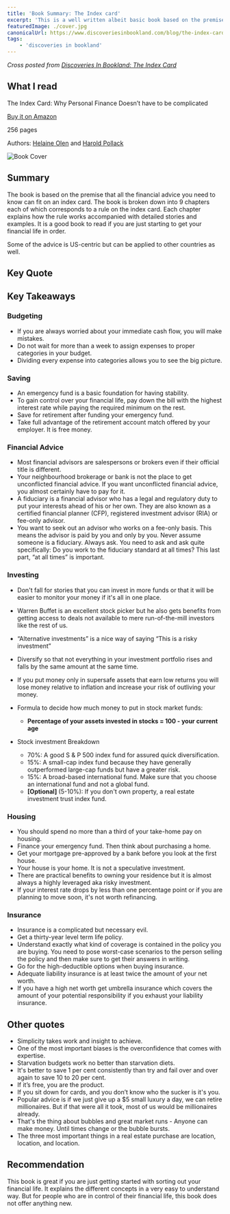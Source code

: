 ```yaml
---
title: 'Book Summary: The Index card'
excerpt: 'This is a well written albeit basic book based on the premise that all the financial advice you need to know can fit on an index card.'
featuredImage: ./cover.jpg
canonicalUrl: https://www.discoveriesinbookland.com/blog/the-index-card
tags:
    - 'discoveries in bookland'
---
```


_Cross posted from [Discoveries In Bookland: The Index Card](https://www.discoveriesinbookland.com/blog/the-index-card)_

## What I read

The Index Card: Why Personal Finance Doesn’t have to be complicated

[Buy it on Amazon](https://www.amazon.com/Index-Card-Personal-Finance-Complicated/dp/1591847680)

256 pages

Authors: [Helaine Olen](http://helaineolen.com/) and [Harold Pollack](https://twitter.com/haroldpollack)

![Book Cover](./cover.jpg)

## Summary

The book is based on the premise that all the financial advice you need to know can fit on an index card. The book is broken down into 9 chapters each of which corresponds to a rule on the index card. Each chapter explains how the rule works accompanied with detailed stories and examples. It is a good book to read if you are just starting to get your financial life in order.

Some of the advice is US-centric but can be applied to other countries as well.

## Key Quote

<Quote quote="This is your financial life. Take control of it." />

## Key Takeaways

### Budgeting

-   If you are always worried about your immediate cash flow, you will make mistakes.
-   Do not wait for more than a week to assign expenses to proper categories in your budget.
-   Dividing every expense into categories allows you to see the big picture.

### Saving

-   An emergency fund is a basic foundation for having stability.
-   To gain control over your financial life, pay down the bill with the highest interest rate while paying the required minimum on the rest.
-   Save for retirement after funding your emergency fund.
-   Take full advantage of the retirement account match offered by your employer. It is free money.

### Financial Advice

-   Most financial advisors are salespersons or brokers even if their official title is different.
-   Your neighbourhood brokerage or bank is not the place to get unconflicted financial advice. If you want unconflicted financial advice, you almost certainly have to pay for it.
-   A fiduciary is a financial advisor who has a legal and regulatory duty to put your interests ahead of his or her own. They are also known as a certified financial planner (CFP), registered investment advisor (RIA) or fee-only advisor.
-   You want to seek out an advisor who works on a fee-only basis. This means the advisor is paid by you and only by you. Never assume someone is a fiduciary. Always ask. You need to ask and ask quite specifically: Do you work to the fiduciary standard at all times? This last part, “at all times” is important.

### Investing

-   Don't fall for stories that you can invest in more funds or that it will be easier to monitor your money if it's all in one place.
-   Warren Buffet is an excellent stock picker but he also gets benefits from getting access to deals not available to mere run-of-the-mill investors like the rest of us.
-   “Alternative investments” is a nice way of saying “This is a risky investment”
-   Diversify so that not everything in your investment portfolio rises and falls by the same amount at the same time.
-   If you put money only in supersafe assets that earn low returns you will lose money relative to inflation and increase your risk of outliving your money.
-   Formula to decide how much money to put in stock market funds:
    -   **Percentage of your assets invested in stocks = 100 - your current age**
-   Stock investment Breakdown

    -   70%: A good S & P 500 index fund for assured quick diversification.
    -   15%: A small-cap index fund because they have generally outperformed large-cap funds but have a greater risk.
    -   15%: A broad-based international fund. Make sure that you choose an international fund and not a global fund.
    -   **[Optional]** (5-10%): If you don't own property, a real estate investment trust index fund.

### Housing

-   You should spend no more than a third of your take-home pay on housing.
-   Finance your emergency fund. Then think about purchasing a home.
-   Get your mortgage pre-approved by a bank before you look at the first house.
-   Your house is your home. It is not a speculative investment.
-   There are practical benefits to owning your residence but it is almost always a highly leveraged aka risky investment.
-   If your interest rate drops by less than one percentage point or if you are planning to move soon, it's not worth refinancing.

### Insurance

-   Insurance is a complicated but necessary evil.
-   Get a thirty-year level term life policy.
-   Understand exactly what kind of coverage is contained in the policy you are buying. You need to pose worst-case scenarios to the person selling the policy and then make sure to get their answers in writing.
-   Go for the high-deductible options when buying insurance.
-   Adequate liability insurance is at least twice the amount of your net worth.
-   If you have a high net worth get umbrella insurance which covers the amount of your potential responsibility if you exhaust your liability insurance.

## Other quotes

-   Simplicity takes work and insight to achieve.
-   One of the most important biases is the overconfidence that comes with expertise.
-   Starvation budgets work no better than starvation diets.
-   It's better to save 1 per cent consistently than try and fail over and over again to save 10 to 20 per cent.
-   If it’s free, you are the product.
-   If you sit down for cards, and you don’t know who the sucker is it's you.
-   Popular advice is if we just give up a \$5 small luxury a day, we can retire millionaires. But if that were all it took, most of us would be millionaires already.
-   That's the thing about bubbles and great market runs - Anyone can make money. Until times change or the bubble bursts.
-   The three most important things in a real estate purchase are location, location, and location.

## Recommendation

This book is great if you are just getting started with sorting out your financial life. It explains the different concepts in a very easy to understand way. But for people who are in control of their financial life, this book does not offer anything new.
